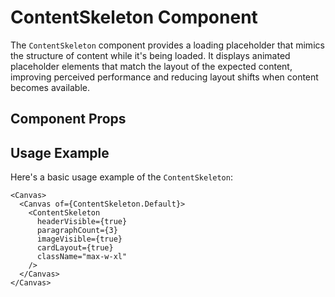 

<Meta of={ContentSkeleton} />

# ContentSkeleton Component

The `ContentSkeleton` component provides a loading placeholder that mimics the structure of content while it's being loaded. It displays animated placeholder elements that match the layout of the expected content, improving perceived performance and reducing layout shifts when content becomes available.

## Component Props

<Canvas of={ContentSkeleton.Default} />

<Controls />

## Usage Example

Here's a basic usage example of the `ContentSkeleton`:

```tsx
<Canvas>
  <Canvas of={ContentSkeleton.Default}>
    <ContentSkeleton 
      headerVisible={true}
      paragraphCount={3}
      imageVisible={true}
      cardLayout={true}
      className="max-w-xl"
    />
  </Canvas>
</Canvas>
``` 